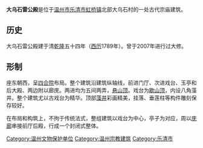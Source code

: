 {{文物保护单位
| 级别 = 省级
| 省区市 = 浙江省
| 名称 = 大乌石雷公殿
| 图片 = 
| 编号 = 
| 分类 = 
| 时代 = 1789年
| 所在 = [[温州市|温州市]][[乐清市|乐清市]]
| 登录 = 2005年
}}

'''大乌石雷公殿'''是位于[[温州市|温州市]][[乐清市|乐清市]][[虹桥镇|虹桥镇]]北部大乌石村的一处古代宗庙建筑。

==历史==
大乌石雷公殿建于清[[乾隆|乾隆]]五十四年（[[西历|西历]]1789年）。曾于2007年进行过大修。

==形制==
座东朝西，呈[[四合院|四合院]]布局。整个建筑沿建筑纵轴线，前进门厅、次进戏台、玉亭和后大殿、两边附以廊庑。两进均为五间两弄，[[悬山顶|悬山顶]]。戏台为[[歇山顶|歇山顶]]，内设八角藻井。整个建筑尤以古戏台为精华。顶部[[藻井|藻井]]彩画精美，挂落、垂莲柱等构件雕刻保存较好。

在布局和构筑上，不拘于传统法式，整组建筑以戏台为中心，亭子为对应，周以[[庑廊|庑廊]]串接前厅后殿，行成一个封闭式整体。

{{温州市境内的浙江省文物保护单位}}
[[Category:温州文物保护单位|Category:温州文物保护单位]]
[[Category:温州宗教建筑|Category:温州宗教建筑]]
[[Category:乐清市|Category:乐清市]]